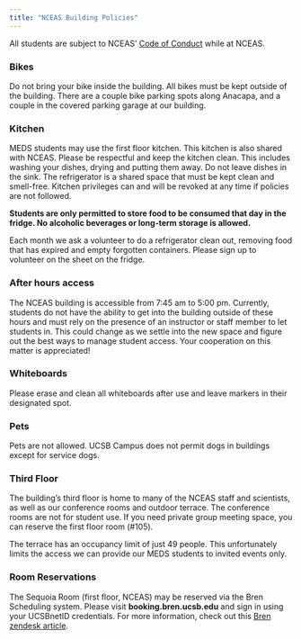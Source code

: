 ```yaml
---
title: "NCEAS Building Policies"
---
```


All students are subject to NCEAS’ [Code of Conduct](https://live-ncea-ucsb-edu-v01.pantheonsite.io/sites/default/files/2020-02/NCEAS_Code-of-Conduct_2019.pdf) while at NCEAS.

### Bikes
Do not bring your bike inside the building. All bikes must be kept outside of the building. There are a couple bike parking spots along Anacapa, and a couple in the covered parking garage at our building.

### Kitchen
MEDS students may use the first floor kitchen. This kitchen is also shared with NCEAS. Please be respectful and keep the kitchen clean. This includes washing your dishes, drying and putting them away. Do not leave dishes in the sink. The refrigerator is a shared space that must be kept clean and smell-free. Kitchen privileges can and will be revoked at any time if policies are not followed. 

**Students are only permitted to store food to be consumed that day in the fridge. No alcoholic beverages or long-term storage is allowed.**

Each month we ask a volunteer to do a refrigerator clean out, removing food that has expired and empty forgotten containers. Please sign up to volunteer on the sheet on the fridge.

### After hours access
The NCEAS building is accessible from 7:45 am to 5:00 pm. Currently, students do not have the ability to get into the building outside of these hours and must rely on the presence of an instructor or staff member to let students in. This could change as we settle into the new space and figure out the best ways to manage student access. Your cooperation on this matter is appreciated!

### Whiteboards
Please erase and clean all whiteboards after use and leave markers in their designated spot.

### Pets 
Pets are not allowed. UCSB Campus does not permit dogs in buildings except for service dogs. 

### Third Floor
The building’s third floor is home to many of the NCEAS staff and scientists, as well as our conference rooms and outdoor terrace. The conference rooms are not for student use. If you need private group meeting space, you can reserve the first floor room (#105).

The terrace has an occupancy limit of just 49 people. This unfortunately limits the access we can provide our MEDS students to invited events only.

### Room Reservations

The Sequoia Room (first floor, NCEAS) may be reserved via the Bren Scheduling system. Please visit **booking.bren.ucsb.edu** and sign in using your UCSBnetID credentials. For more information, check out this [Bren zendesk article](https://bren.zendesk.com/hc/en-us/articles/4407675987092-Bren-Scheduling-System-Instructions-RobinPowered-).

